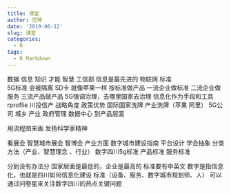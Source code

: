 ```yaml
---
title: 课堂
author: 范琴
date: '2019-06-12'
slug: 课堂
categories:
  - R
tags:
  - R Markdown
---
```

数据    信息   知识    才能      智慧
工信部   信息是最先进的
物联网 标准   
5G标准   会被隔离   SD卡  就像苹果一样   按标准做产品   一流企业做标准   二流企业做服务   三流产品做产品
5G强调治理，去哪里国家去治理
信息化作为手段和工具
rproflie
川投信产
战略角度
政策优势   国际国家洗牌   产业洗牌（苹果  阿里）  5G公司
城乡 产业  政府管理
数据中心  到产品层面


用流程图来画
发扬科学家精神




看展会  智慧城市展会    智博会
产业方面
数字城市建设指南
平台设计
学会抽象  分类方法（产业、智慧理念 、行业）
数字四川5g标准  产品标准  服务标准

分到没有办法分
国家层面是最低的，企业是最高的
标准要有中英文
数字是指信息化，也就是四川如何信息化建设
标准（设备、服务、数字城市规划师、人）
可以通过问卷星来关注数字四川的热点关键问题